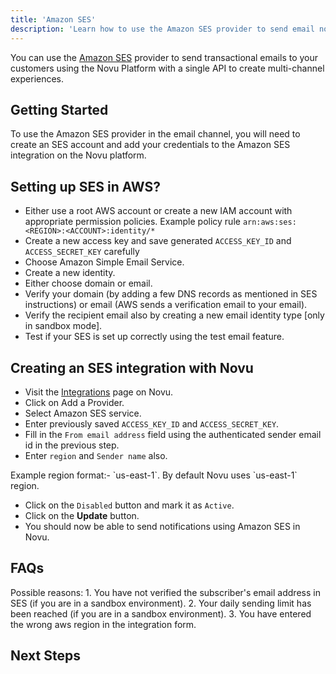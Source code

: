 ```yaml
---
title: 'Amazon SES'
description: 'Learn how to use the Amazon SES provider to send email notifications using Novu'
---
```



You can use the [Amazon SES](https://aws.amazon.com/ses/) provider to send transactional emails to your customers using the Novu Platform with a single API to create multi-channel experiences.

## Getting Started

To use the Amazon SES provider in the email channel, you will need to create an SES account and add your credentials to the Amazon SES integration on the Novu platform.

## Setting up SES in AWS?

- Either use a root AWS account or create a new IAM account with appropriate permission policies.
  <Callout type="info">Example policy rule `arn:aws:ses:<REGION>:<ACCOUNT>:identity/*`</Callout>
- Create a new access key and save generated `ACCESS_KEY_ID` and `ACCESS_SECRET_KEY` carefully
- Choose Amazon Simple Email Service.
- Create a new identity.
- Either choose domain or email.
- Verify your domain (by adding a few DNS records as mentioned in SES instructions) or email (AWS sends a verification email to your email).
- Verify the recipient email also by creating a new email identity type [only in sandbox mode].
- Test if your SES is set up correctly using the test email feature.

## Creating an SES integration with Novu

- Visit the [Integrations](https://dashboard-v2.novu.co/integrations?utm_campaign=docs-integrations-ses) page on Novu.
- Click on Add a Provider.
- Select Amazon SES service.
- Enter previously saved `ACCESS_KEY_ID` and `ACCESS_SECRET_KEY`.
- Fill in the `From email address` field using the authenticated sender email id in the previous step.
- Enter `region` and `Sender name` also.

<Callout type="info">
  Example region format:- `us-east-1`. By default Novu uses `us-east-1` region.
</Callout>

- Click on the `Disabled` button and mark it as `Active`.
- Click on the **Update** button.
- You should now be able to send notifications using Amazon SES in Novu.

## FAQs

<Accordions>
  <Accordion title="Trigger from novu is successful but the subscriber is not receiving email">
    Possible reasons: 1. You have not verified the subscriber's email address in SES (if you are in
    a sandbox environment). 2. Your daily sending limit has been reached (if you are in a sandbox
    environment). 3. You have entered the wrong aws region in the integration form.
  </Accordion>
</Accordions>

## Next Steps

<EmailProviderNextSteps />
